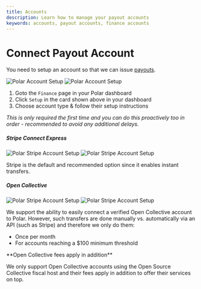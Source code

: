 ```yaml
---
title: Accounts
description: Learn how to manage your payout accounts
keywords: accounts, payout accounts, finance accounts
---
```



# Connect Payout Account

You need to setup an account so that we can issue
[payouts](/docs/finance/payouts).

![Polar Account Setup](./polar-account-nudge.light.jpg)
![Polar Account Setup](./polar-account-nudge.dark.jpg)

1. Goto the `Finance` page in your Polar dashboard
2. Click `Setup` in the card shown above in your dashboard
3. Choose account type & follow their setup instructions

_This is only required the first time and you can do this proactively too in order - recommended to avoid
any additional delays._

##### Stripe Connect Express

![Polar Stripe Account Setup](./polar-account-stripe-setup.light.jpg)
![Polar Stripe Account Setup](./polar-account-stripe-setup.dark.jpg)

Stripe is the default and recommended option since it enables instant transfers.

##### Open Collective

![Polar Stripe Account Setup](./polar-account-oc-setup.light.jpg)
![Polar Stripe Account Setup](./polar-account-oc-setup.dark.jpg)

We support the ability to easily connect a verified Open Collective account to
Polar. However, such transfers are done manually vs. automatically via an API
(such as Stripe) and therefore we only do them:

- Once per month
- For accounts reaching a $100 minimum threshold

<Callout type="NOTE">
**Open Collective fees apply in addition**

We only support Open Collective accounts using the Open Source Collective
fiscal host and their fees apply in addition to offer their services on top.

</Callout>
